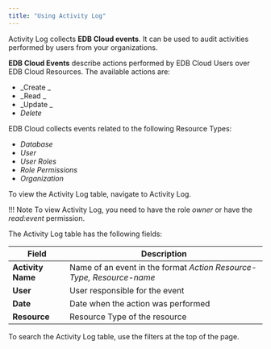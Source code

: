 ```yaml
---
title: "Using Activity Log"
---
```

Activity Log collects **EDB Cloud events**. It can be used to audit activities performed by users from  your organizations.

**EDB Cloud Events** describe actions performed by EDB Cloud Users over EDB Cloud Resources. The available  actions  are:
* _Create _
* _Read  _
* _Update _
* _Delete_

EDB Cloud collects events related to the following Resource Types:
* _Database_
* _User_
* _User Roles_
* _Role Permissions_
* _Organization_

To view the Activity Log table, navigate to Activity Log.

!!! Note
    To view Activity Log, you need to have the role _owner_ or have the _read:event_ permission.

 The Activity Log table has the following fields:

| Field                | Description                                                                  |
| ---------------------| ---------------------------------------------------------------------------- |
| **Activity Name**    | Name of an event in the format _Action   Resource-Type, Resource-name_           |
| **User**             | User responsible for the event                                               |
| **Date**             | Date when the action was performed                                           |
| **Resource**         | Resource Type of the resource                                                |



To search the Activity Log table, use the filters at the top of the page.




